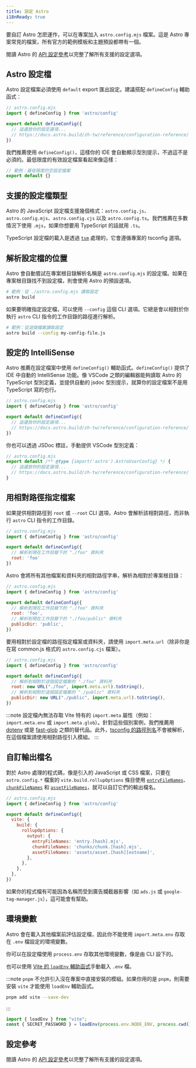```yaml
---
title: 設定 Astro
i18nReady: true
---
```


要自訂 Astro 怎麽運作，可以在專案加入 `astro.config.mjs` 檔案。這是 Astro 專案常見的檔案，所有官方的範例模板和主題預設都帶有一個。

<ReadMore>閱讀 Astro 的 [API 設定參考](/zh-tw/reference/configuration-reference/)以完整了解所有支援的設定選項。</ReadMore>

## Astro 設定檔

Astro 設定檔案必須使用 `default` export 匯出設定。建議搭配 `defineConfig` 輔助函式：

```js
// astro.config.mjs
import { defineConfig } from 'astro/config'

export default defineConfig({
  // 這邊放你的設定選項...
  // https://docs.astro.build/zh-tw/reference/configuration-reference/
})
```

我們推薦使用 `defineConfig()`，這樣你的 IDE 會自動顯示型別提示，不過這不是必須的。最低限度的有效設定檔案看起來像這樣：

```js title="astro.config.mjs"
// 範例：最低限度的空設定檔案
export default {}
```

## 支援的設定檔類型

Astro 的 JavaScript 設定檔支援幾個格式：`astro.config.js`、`astro.config.mjs`、`astro.config.cjs` 以及 `astro.config.ts`。我們推薦在多數情況下使用 `.mjs`，如果你想要用 TypeScript 的話就用 `.ts`。

TypeScript 設定檔的載入是透過 [`tsm`](https://github.com/lukeed/tsm) 處理的，它會遵循專案的 tsconfig 選項。

## 解析設定檔的位置

Astro 會自動嘗試在專案根目錄解析名稱是 `astro.config.mjs` 的設定檔。如果在專案根目錄找不到設定檔，則會使用 Astro 的預設選項。

```bash
# 範例：從 ./astro.config.mjs 讀取設定
astro build
```

如果要明確指定設定檔，可以使用 `--config` 這個 CLI 選項。它總是會以相對於你執行 `astro` CLI 指令的工作目錄的路徑進行解析。

```bash
# 範例：從這個檔案讀取設定
astro build --config my-config-file.js
```

## 設定的 IntelliSense

Astro 推薦在設定檔案中使用 `defineConfig()` 輔助函式。`defineConfig()` 提供了 IDE 中自動的 IntelliSense 功能。像 VSCode 之類的編輯器能夠讀取 Astro 的 TypeScript 型別定義，並提供自動的 jsdoc 型別提示，就算你的設定檔案不是用 TypeScript 寫的也行。

```js
// astro.config.mjs
import { defineConfig } from 'astro/config'

export default defineConfig({
  // 這邊放你的設定選項...
  // https://docs.astro.build/zh-tw/reference/configuration-reference/
})
```

你也可以透過 JSDoc 標註，手動提供 VSCode 型別定義：

```js
// astro.config.mjs
export default /** @type {import('astro').AstroUserConfig} */ {
  // 這邊放你的設定選項...
  // https://docs.astro.build/zh-tw/reference/configuration-reference/
}
```

## 用相對路徑指定檔案

如果提供相對路徑到 `root` 或 `--root` CLI 選項，Astro 會解析該相對路徑，而非執行 `astro` CLI 指令的工作目錄。

```js
// astro.config.mjs
import { defineConfig } from 'astro/config'

export default defineConfig({
  // 解析到現在工作目錄下的 "./foo" 資料夾
  root: 'foo'
})
```

Astro 會將所有其他檔案和資料夾的相對路徑字串，解析為相對於專案根目錄：

```js
// astro.config.mjs
import { defineConfig } from 'astro/config'

export default defineConfig({
  // 解析到現在工作目錄下的 "./foo" 資料夾
  root: 'foo',
  // 解析到現在工作目錄下的 "./foo/public" 資料夾
  publicDir: 'public',
})
```

要用相對於設定檔的路徑指定檔案或資料夾，請使用 `import.meta.url`（除非你是在寫 common.js 格式的 `astro.config.cjs` 檔案）。

```js "import.meta.url"
// astro.config.mjs
import { defineConfig } from 'astro/config'

export default defineConfig({
  // 解析到相對於這個設定檔案的 "./foo" 資料夾
  root: new URL("./foo", import.meta.url).toString(),
  // 解析到相對於這個設定檔案的 "./public" 資料夾
  publicDir: new URL("./public", import.meta.url).toString(),
})
```

:::note 
設定檔內無法存取 Vite 特有的 `import.meta` 屬性（例如：`import.meta.env` 或 `import.meta.glob`）。針對這些個別案例，我們推薦用 [dotenv](https://github.com/motdotla/dotenv) 或是 [fast-glob](https://github.com/mrmlnc/fast-glob) 之類的替代品。此外，[tsconfig 的路徑別名](https://www.typescriptlang.org/tsconfig#paths)不會被解析，在這個檔案請使用相對路徑引入模組。
:::

## 自訂輸出檔名

對於 Astro 處理的程式碼，像是引入的 JavaScript 或 CSS 檔案，只要在 `astro.config.*` 檔案的 `vite.build.rollupOptions` 條目使用 [`entryFileNames`](https://rollupjs.org/configuration-options/#output-entryfilenames)、[`chunkFileNames`](https://rollupjs.org/configuration-options/#output-chunkfilenames) 和 [`assetFileNames`](https://rollupjs.org/configuration-options/#output-assetfilenames)，就可以自訂它們的輸出檔名。

```js ins={9-11}
// astro.config.mjs
import { defineConfig } from 'astro/config'

export default defineConfig({
  vite: {
    build: {
      rollupOptions: {
        output: {
          entryFileNames: 'entry.[hash].mjs',
          chunkFileNames: 'chunks/chunk.[hash].mjs',
          assetFileNames: 'assets/asset.[hash][extname]',
        },
      },
    },
  },
})
```

如果你的程式檔有可能因為名稱而受到廣告攔截器影響（如 `ads.js` 或 `google-tag-manager.js`），這可能會有幫助。

## 環境變數

Astro 會在載入其他檔案前評估設定檔，因此你不能使用 `import.meta.env` 存取在 `.env` 檔設定的環境變數。

你可以在設定檔使用 `process.env` 存取其他環境變數，像是由 CLI 設下的。

也可以使用 [Vite 的 `loadEnv` 輔助函式](https://main.vite.dev/config/#using-environment-variables-in-config)手動載入 `.env` 檔。

:::note
`pnpm` 不允許引入沒在專案中直接安裝的模組。如果你用的是 `pnpm`，則需要安裝 `vite` 才能使用 `loadEnv` 輔助函式。
```sh
pnpm add vite --save-dev
```
:::

```js title="astro.config.mjs"
import { loadEnv } from "vite";
const { SECRET_PASSWORD } = loadEnv(process.env.NODE_ENV, process.cwd(), "");
```

## 設定參考

<ReadMore>閱讀 Astro 的 [API 設定參考](/zh-tw/reference/configuration-reference/)以完整了解所有支援的設定選項。</ReadMore>
